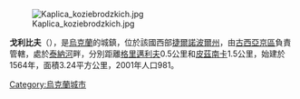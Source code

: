 [[Image:Kaplica_koziebrodzkich.jpg|right]]

{{coord|49|21|0|N|25|58|38|E|scale:30000|display=title}}

'''戈利比夫'''（{{lang-uk|Глібів}}），是[[烏克蘭|烏克蘭]]的城鎮，位於該國西部[[捷爾諾波爾州|捷爾諾波爾州]]，由[[古西亞京區|古西亞京區]]負責管轄，處於[[泰納河|泰納河]]畔，分別距離[[格里邁利夫|格里邁利夫]]0.5公里和[[皮茲南卡|皮茲南卡]]1.5公里，始建於1564年，面積3.24平方公里，2001年人口981。

{{Ukraine-geo-stub}}
[[Category:烏克蘭城市|Category:烏克蘭城市]]